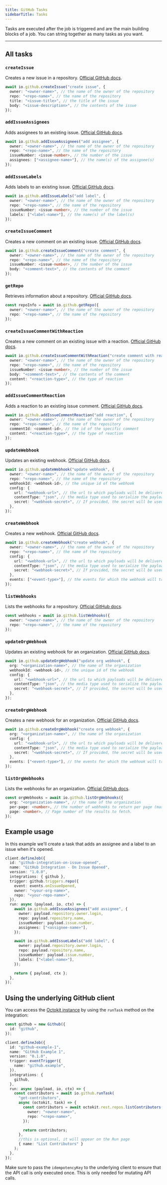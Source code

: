 ```yaml
---
title: GitHub Tasks
sidebarTitle: Tasks
---
```


Tasks are executed after the job is triggered and are the main building blocks of a job. You can string together as many tasks as you want.

---

## All tasks

### `createIssue`

Creates a new issue in a repository. [Official GitHub docs](https://docs.github.com/en/free-pro-team@latest/rest/issues/issues?apiVersion=2022-11-28#create-an-issue).

```ts example.ts
await io.github.createIssue("create issue", {
  owner: "<owner-name>", // the name of the owner of the repository
  repo: "<repo-name>", // the name of the repository
  title: "<issue-title>", // the title of the issue
  body: "<issue-description>", // the contents of the issue
});
```

### `addIssueAssignees`

Adds assignees to an existing issue. [Official GitHub docs](https://docs.github.com/en/free-pro-team@latest/rest/issues/assignees?apiVersion=2022-11-28#add-assignees-to-an-issue).

```ts example.ts
await io.github.addIssueAssignees("add assignee", {
  owner: "<owner-name>", // the name of the owner of the repository
  repo: "<repo-name>", // the name of the repository
  issueNumber: <issue-number>, // the number of the issue
  assignees: ["<assignee-name>"], // the name(s) of the assignee(s)
});
```

### `addIssueLabels`

Adds labels to an existing issue. [Official GitHub docs](https://docs.github.com/en/free-pro-team@latest/rest/issues/labels?apiVersion=2022-11-28#add-labels-to-an-issue).

```ts example.ts
await io.github.addIssueLabels("add label", {
  owner: "<owner-name>", // the name of the owner of the repository
  repo: "<repo-name>", // the name of the repository
  issueNumber: <issue-number>, // the number of the issue
  labels: ["<label-name>"], // the name(s) of the label(s)
});
```

### `createIssueComment`

Creates a new comment on an existing issue. [Official GitHub docs](https://docs.github.com/en/free-pro-team@latest/rest/issues/comments?apiVersion=2022-11-28#create-an-issue-comment).

```ts example.ts
await io.github.createIssueComment("create comment", {
  owner: "<owner-name>", // the name of the owner of the repository
  repo: "<repo-name>", // the name of the repository
  issueNumber: <issue-number>, // the number of the issue
  body: "<comment-text>", // the contents of the comment
});
```

### `getRepo`

Retrieves information about a repository. [Official GitHub docs](https://docs.github.com/en/free-pro-team@latest/rest/repos/repos?apiVersion=2022-11-28#get-a-repository).

```ts example.ts
const repoInfo = await io.github.getRepo({
  owner: "<owner-name>", // the name of the owner of the repository
  repo: "<repo-name>", // the name of the repository
});
```

### `createIssueCommentWithReaction`

Creates a new comment on an existing issue with a reaction. [Official GitHub docs](https://docs.github.com/en/rest/issues/comments?apiVersion=2022-11-28#create-an-issue-comment).

```ts example.ts
await io.github.createIssueCommentWithReaction("create comment with reaction", {
  owner: "<owner-name>", // the name of the owner of the repository
  repo: "<repo-name>", // the name of the repository
  issueNumber: <issue-number>, // the number of the issue
  body: "<comment-text>", // the contents of the comment
  content: "<reaction-type>", // the type of reaction
});
```

### `addIssueCommentReaction`

Adds a reaction to an existing issue comment. [Official GitHub docs](https://docs.github.com/en/free-pro-team@latest/rest/reactions/reactions?apiVersion=2022-11-28#create-reaction-for-an-issue-comment).

```ts example.ts
await io.github.addIssueCommentReaction("add reaction", {
  owner: "<owner-name>", // the name of the owner of the repository
  repo: "<repo-name>", // the name of the repository
  commentId: <comment-id>, // the id of the specific comment
  content: "<reaction-type>", // the type of reaction
});
```

### `updateWebhook`

Updates an existing webhook. [Official GitHub docs](https://docs.github.com/en/rest/webhooks/repos?apiVersion=2022-11-28#update-a-repository-webhook).

```ts example.ts
await io.github.updateWebhook("update webhook", {
  owner: "<owner-name>", // the name of the owner of the repository
  repo: "<repo-name>", // the name of the repository
  webhookId: <webhook-id>, // the unique id of the webhook
  config: {
    url: "<webhook-url>", // the url to which payloads will be delivered
    contentType: "json", // the media type used to serialize the payloads
    secret: "<webhook-secret>", // If provided, the secret will be used as the key to generate the HMAC hex digest value for delivery signature headers.
  },
});
```

### `createWebhook`

Creates a new webhook. [Official GitHub docs](https://docs.github.com/en/rest/webhooks/repos?apiVersion=2022-11-28#create-a-repository-webhook).

```ts example.ts
await io.github.createWebhook("create webhook", {
  owner: "<owner-name>", // the name of the owner of the repository
  repo: "<repo-name>", // the name of the repository
  config: {
    url: "<webhook-url>", // the url to which payloads will be delivered
    contentType: "json", // the media type used to serialize the payloads
    secret: "<webhook-secret>", // If provided, the secret will be used as the key to generate the HMAC hex digest value for delivery signature headers.
  },
  events: ["<event-type>"], // the events for which the webhook will trigger
});
```

### `listWebhooks`

Lists the webhooks for a repository. [Official GitHub docs](https://docs.github.com/en/rest/webhooks/repos?apiVersion=2022-11-28#list-repository-webhooks).

```ts example.ts
const webhooks = await io.github.listWebhooks({
  owner: "<owner-name>", // the name of the owner of the repository
  repo: "<repo-name>", // the name of the repository
});
```

### `updateOrgWebhook`

Updates an existing webhook for an organization. [Official GitHub docs](https://docs.github.com/en/rest/orgs/webhooks?apiVersion=2022-11-28#update-an-organization-webhook).

```ts
await io.github.updateOrgWebhook("update org webhook", {
  org: "<organization-name>", // the name of the organization
  webhookId: <webhook-id>, // the unique id of the webhook
  config: {
    url: "<webhook-url>", // the url to which payloads will be delivered
    contentType: "json", // the media type used to serialize the payloads
    secret: "<webhook-secret>", // If provided, the secret will be used as the key to generate the HMAC hex digest value for delivery signature headers.
  },
});
```

### `createOrgWebhook`

Creates a new webhook for an organization. [Official GitHub docs](https://docs.github.com/en/rest/orgs/webhooks?apiVersion=2022-11-28#create-an-organization-webhook).

```ts example.ts
await io.github.createOrgWebhook("create org webhook", {
  org: "<organization-name>", // the name of the organization
  config: {
    url: "<webhook-url>", // the url to which payloads will be delivered
    contentType: "json", // the media type used to serialize the payloads
    secret: "<webhook-secret>", // If provided, the secret will be used as the key to generate the HMAC hex digest value for delivery signature headers.
  },
  events: ["<event-type>"], // the events for which the webhook will trigger
});
```

### `listOrgWebhooks`

Lists the webhooks for an organization. [Official GitHub docs](https://docs.github.com/en/rest/orgs/webhooks?apiVersion=2022-11-28#list-organization-webhooks).

```ts example.ts
const orgWebhooks = await io.github.listOrgWebhooks({
  org: "<organization-name>", // the name of the organization
  per-page: <number>, // the number of webhooks to return per page (max 100)
  page: <number>, // Page number of the results to fetch.
});
```

## Example usage

In this example we'll create a task that adds an assignee and a label to an issue when it's opened.

```ts
client.defineJob({
  id: "github-integration-on-issue-opened",
  name: "GitHub Integration - On Issue Opened",
  version: "1.0.0",
  integrations: { github },
  trigger: github.triggers.repo({
    event: events.onIssueOpened,
    owner: "<your-org-name>",
    repo: "<your-repo-name>",
  }),
  run: async (payload, io, ctx) => {
    await io.github.addIssueAssignees("add assignee", {
      owner: payload.repository.owner.login,
      repo: payload.repository.name,
      issueNumber: payload.issue.number,
      assignees: ["<assignee-name>"],
    });

    await io.github.addIssueLabels("add label", {
      owner: payload.repository.owner.login,
      repo: payload.repository.name,
      issueNumber: payload.issue.number,
      labels: ["<label-name>"],
    });

    return { payload, ctx };
  },
});
```

## Using the underlying GitHub client

You can access the [Octokit instance](https://github.com/octokit/octokit.js#octokit-api-client) by using the `runTask` method on the integration:

```ts
const github = new Github({
  id: "github",
});

client.defineJob({
  id: "github-example-1",
  name: "GitHub Example 1",
  version: "0.1.0",
  trigger: eventTrigger({
    name: "github.example",
  }),
  integrations: {
    github,
  },
  run: async (payload, io, ctx) => {
    const contributors = await io.github.runTask(
      "get-contributors",
      async (octokit, task) => {
        const contributors = await octokit.rest.repos.listContributors({
          owner: "<owner-name>",
          repo: "<repo-name>",
        });

        return contributors;
      },
      //this is optional, it will appear on the Run page
      { name: "List Contributors" }
    );
  },
});
```

Make sure to pass the `idempotencyKey` to the underlying client to ensure that the API call is only executed once. This is only needed for mutating API calls.
